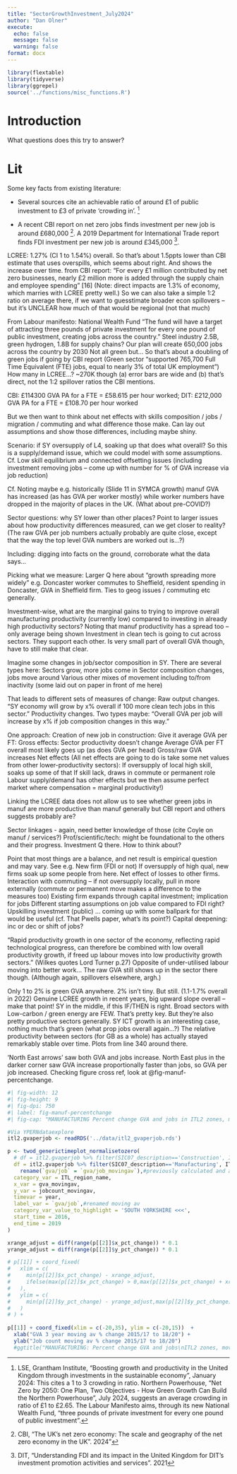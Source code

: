 ```yaml
---
title: "SectorGrowthInvestment_July2024"
author: "Dan Olner"
execute:
  echo: false
  message: false
  warning: false
format: docx
---
```


```r
library(flextable)
library(tidyverse)
library(ggrepel)
source('../functions/misc_functions.R')
```



# Introduction

What questions does this try to answer?



# Lit

Some key facts from existing literature:



* Several sources cite an achievable ratio of around £1 of public investment to £3 of private 'crowding in'. ^[LSE, Grantham Institute, "Boosting growth and productivity in the United Kingdom through investments in the sustainable economy", January 2024: This cites a 1 to 3 crowding in ratio. Northern Powerhouse, "Net Zero by 2050: One Plan, Two Objectives - How Green Growth Can Build the Northern Powerhouse", July 2024, suggests an average crowding in ratio of £1 to £2.65. The Labour Manifesto aims, through its new National Wealth Fund, "three pounds of private investment for every one pound of public investment".] 

* A recent CBI report on net zero jobs finds investment per new job is around £680,000 ^[CBI, "The UK’s net zero economy: The scale and geography of the net zero economy in the UK". 2024"]. A 2019 Department for International Trade report finds FDI investment per new job is around £345,000 ^[DIT, "Understanding FDI and its impact in the United Kingdom for DIT's investment promotion activities and services". 2021].




LCREE: 1.27% (CI 1 to 1.54%) overall. So that’s about 1.5ppts lower than CBI estimate that uses overspills, which seems about right.
And shows the increase over time.
from CBI report: “For every £1 million contributed by net zero businesses, nearly £2 million more is added through the supply chain and employee spending” [16]
(Note: direct impacts are 1.3% of economy, which marries with LCREE pretty well.)
So we can also take a simple 1:2 ratio on average there, if we want to guesstimate broader econ spillovers – 
but it’s UNCLEAR how much of that would be regional (not that much)







From Labour manifesto:
National Wealth Fund "The fund will have a target of attracting three pounds of private investment for every one pound of public investment, creating jobs across the country."
Steel industry 2.5B, green hydrogen, 1.8B for supply chains?
Our plan will create 650,000 jobs across the country by 2030
Not all green but… 
So that's about a doubling of green jobs if going by CBI report (Green sector “supported 765,700 Full Time Equivalent (FTE) jobs, equal to nearly 3% of total UK employment”)
How many in LCREE…? ~270K though (a) error bars are wide and (b) that’s direct, not the 1:2 spillover ratios the CBI mentions.

CBI: £114300 GVA PA for a FTE = £58.615 per hour worked; DIT: £212,000 GVA PA for a FTE = £108.70 per hour worked


But we then want to think about net effects with skills composition / jobs / migration / commuting and what difference those make. Can lay out assumptions and show those differences, including maybe shiny.

Scenario: if SY oversupply of L4, soaking up that does what overall? So this is a supply/demand issue, which we could model with some assumptions. Cf. Low skill equilibrium and connected offsetting issues (including investment removing jobs – come up with number for % of GVA increase via job reduction)

Cf. Noting maybe e.g. historically (Slide 11 in SYMCA growth) manuf GVA has increased (as has GVA per worker mostly) while worker numbers have dropped in the majority of places in the UK. (What about pre-COVID?)

Sector questions: why SY lower than other places? Point to larger issues about how productivity differences measured, can we get closer to reality? (The raw GVA per job numbers actually probably are quite close, except that the way the top level GVA numbers are worked out is…?)

Including: digging into facts on the ground, corroborate what the data says...

Picking what we measure: Larger Q here about “growth spreading more widely” e.g. Doncaster worker commutes to Sheffield, resident spending in Doncaster, GVA in Sheffield firm. Ties to geog issues / commuting etc generally.

Investment-wise, what are the marginal gains to trying to improve overall manufacturing productivity (currently low) compared to investing in already high productivity sectors?
Noting that manuf productivity has a spread too – only average being shown
Investment in clean tech is going to cut across sectors. They support each other. Is very small part of overall GVA though, have to still make that clear.


Imagine some changes in job/sector composition in SY. There are several types here:
Sectors grow, more jobs come in
Sector composition changes, jobs move around
Various other mixes of movement including to/from inactivity (some laid out on paper in front of me here)

That leads to different sets of measures of change:
Raw output changes. “SY economy will grow by x% overall if 100 more clean tech jobs in this sector.”
Productivity changes. Two types maybe:
“Overall GVA per job will increase by x% if job composition changes in this way.”

One approach:
Creation of new job in construction: 
Give it average GVA per FT:
Gross effects:
Sector productivity doesn’t change
Average GVA per FT overall most likely goes up (as does GVA per head)
Gross/raw GVA increases
Net effects (All net effects are going to do is take some net values from other lower-productivity sectors):
If oversupply of local high skill, soaks up some of that
If skill lack, draws in commute or permanent role
Labour supply/demand has other effects but we then assume perfect market where compensation = marginal productivity!)





Linking the LCREE data does not allow us to see whether green jobs in manuf are more productive than manuf generally but CBI report and others suggests probably are?


Sector linkages - again, need better knowledge of those (cite Coyle on manuf / services?)
Prof/scientific/tech: might be foundational to the others and their progress. Investment Q there. How to think about?


Point that most things are a balance, and net result is empirical question and may vary. See e.g.
New firm (FDI or not)
If oversupply of high qual, new firms soak up some people from here. Net effect of losses to other firms.
Interaction with commuting – if not oversupply locally, pull in more externally (commute or permanent move makes a difference to the measures too)
Existing firm expands through capital investment; implication for jobs
Different starting assumptions on job value compared to FDI right?
Upskilling investment (public) … coming up with some ballpark for that would be useful (cf. That Pwells paper, what’s its point?)
Capital deepening: inc or dec or shift of jobs?

“Rapid productivity growth in one sector of the economy, reflecting rapid technological progress, can therefore be combined with low overall productivity growth, if freed up labour moves into low productivity growth sectors.” (Wilkes quotes Lord Turner p.27)
Opposite of under-utilised labour moving into better work...
The raw GVA still shows up in the sector there though. (Although again, spillovers elsewhere, argh.)


Only 1 to 2% is green GVA anywhere. 2% isn’t tiny. But still. (1.1-1.7% overall in 2022)
Genuine LCREE growth in recent years, big upward slope overall – make that point! SY in the middle, if this IF/THEN is right.
Broad sectors with Low-carbon / green energy are FEW. That’s pretty key. But they’re also pretty productive sectors generally. SY ICT growth is an interesting case, nothing much that’s green (what prop jobs overall again…?)
The relative productivity between sectors (for GB as a whole) has actually stayed remarkably stable over time. Plots from line 340 around there.





 'North East arrows' saw both GVA and jobs increase. North East plus in the darker corner saw GVA increase proportionally faster than jobs, so GVA per job increased. Checking figure cross ref, look at @fig-manuf-percentchange.




```r
#| fig-width: 12
#| fig-height: 9
#| fig-dpi: 750
#| label: fig-manuf-percentchange
#| fig-cap: "MANUFACTURING Percent change GVA and jobs in ITL2 zones, moving average between 2015/17 and 2018/20. South Yorkshire in Blue. See text for full breakdown."

#Via YPERNdataexplore
itl2.gvaperjob <- readRDS('../data/itl2_gvaperjob.rds')

p <- twod_generictimeplot_normalisetozero(
  # df = itl2.gvaperjob %>% filter(SIC07_description=='Construction', ITL_region_name != 'Inner London - West') %>% mutate(gvaperjob = gvaperjob/1000) %>% 
  df = itl2.gvaperjob %>% filter(SIC07_description=='Manufacturing', ITL_region_name != 'Inner London - West') %>% mutate(gvaperjob = gvaperjob/1000) %>%
    rename(`gva/job` = `gva/job_movingav`),#previously calculated and adjusted
  category_var = ITL_region_name,
  x_var = gva_movingav,
  y_var = jobcount_movingav,
  timevar = year,
  label_var = `gva/job`,#renamed moving av
  category_var_value_to_highlight = 'SOUTH YORKSHIRE <<<',
  start_time = 2016,
  end_time = 2019
)

xrange_adjust = diff(range(p[[2]]$x_pct_change)) * 0.1
yrange_adjust = diff(range(p[[2]]$y_pct_change)) * 0.1

# p[[1]] + coord_fixed(
#   xlim = c(
#     min(p[[2]]$x_pct_change) - xrange_adjust,
#     ifelse(max(p[[2]]$x_pct_change) > 0,max(p[[2]]$x_pct_change) + xrange_adjust,0)#hack for health, need to make generic
#   ),
#   ylim = c(
#     min(p[[2]]$y_pct_change) - yrange_adjust,max(p[[2]]$y_pct_change) + yrange_adjust 
#   )
# ) +
  
p[[1]] + coord_fixed(xlim = c(-20,35), ylim = c(-20,15))  +
  xlab("GVA 3 year moving av % change 2015/17 to 18/20") + 
  ylab("Job count moving av % change 2015/17 to 18/20") 
  #ggtitle("MANUFACTURING: Percent change GVA and jobs\nITL2 zones, moving average\nSouth Yorkshire in Blue")

```



